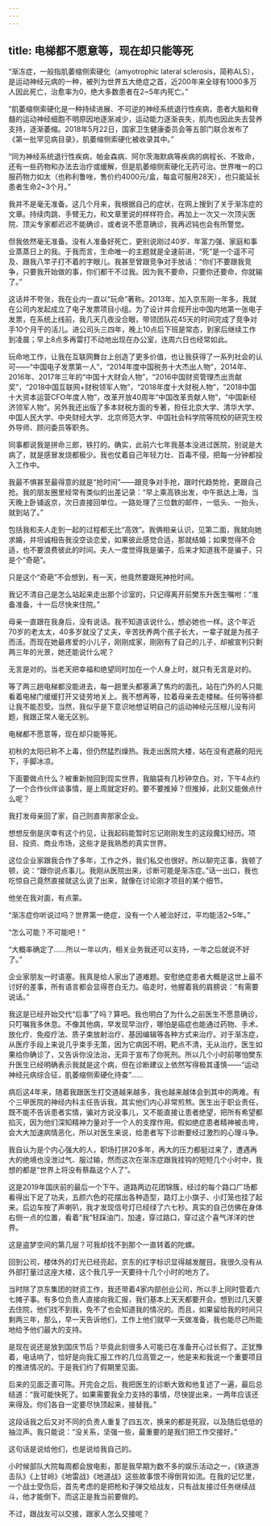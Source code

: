 ```yaml
---
---
---
```

title: 电梯都不愿意等，现在却只能等死
---




“渐冻症，一般指肌萎缩侧索硬化（amyotrophic lateral sclerosis，简称ALS），是运动神经元病的一种，被列为世界五大绝症之首，近200年来全球有1000多万人因此死亡，治愈率为0，绝大多数患者在2~5年内死亡。”

“肌萎缩侧索硬化是一种持续进展、不可逆的神经系统退行性疾病，患者大脑和脊髓的运动神经细胞不明原因地逐渐减少，运动能力逐渐丧失，肌肉也因此失去营养支持，逐渐萎缩。2018年5月22日，国家卫生健康委员会等五部门联合发布了《第一批罕见病目录》，肌萎缩侧索硬化被收录其中。”

“同为神经系统退行性疾病，帕金森病、阿尔茨海默病等疾病的病程长、不致命，还有一些药物和办法去治疗或缓解，但是肌萎缩侧索硬化无药可治。世界唯一的口服药物力如太（也称利鲁唑，售价约4000元/盒，每盒可服用28天），也只能延长患者生命2~3个月。”




我并不是毫无准备。这几个月来，我根据自己的症状，在网上搜到了关于渐冻症的文章。持续肉跳、手臂无力，和文章里说的样样符合。再加上一次又一次顶尖医院、顶尖专家都迟迟不能确诊，或者说不愿意确诊，我再迟钝也会有所警觉。

但我依然毫无准备。没有人准备好死亡，更别说刚过40岁、年富力强、家庭和事业蒸蒸日上的我。于我而言，生命唯一的主题就是全速前进，“死”是一个遥不可及、跟我八竿子打不着的字眼儿。我甚至曾跟竞争对手放话：“你们不要跟我竞争，只要我开始做的事，你们都干不过我。因为我不要命，只要你还要命，你就输了。”

这话并不夸张，我在业内一直以“玩命”著称。2013年，加入京东刚一年多，我就在公司内发起成立了电子发票项目小组。为了设计并合规开出中国内地第一张电子发票，在系统上线前，我几天几夜没合眼，带领团队花45天的时间完成了竞争对手10个月干的活儿。进公司头三四年，晚上10点后下班是常态，到家后继续工作到凌晨；早上8点多再雷打不动地出现在办公室，连周六日也经常如此。

玩命地工作，让我在互联网舞台上创造了更多价值，也让我获得了一系列社会的认可——“中国电子发票第一人”，“2014年度中国税务十大杰出人物”，2014年、2016年、2017年三年的“中国十大财会人物”，“2016中国财资管理杰出贡献奖”，“2018中国互联网+财税领军人物”，“2018年度十大财税人物”，“2018中国十大资本运营CFO年度人物”，改革开放40周年“中国改革贡献人物”，“中国新经济领军人物”。另外我还出版了多本财税方面的专著，担任北京大学、清华大学、中国人民大学、中央财经大学、北京师范大学、中国社会科学院等院校的研究生校外导师、顾问委员等职务。

同事都说我是拼命三郎，铁打的。确实，此前六七年我基本没进过医院，别说是大病了，就是感冒发烧都极少。我也仗着自己年轻力壮、百毒不侵，把每一分钟都投入工作中。

我最不惧甚至最得意的就是“抢时间”——跟竞争对手抢，跟时代趋势抢，更跟自己抢。我的朋友圈里经常有类似的出差记录：“早上乘高铁出发，中午抵达上海，当天晚上卧铺返京，次日直接回单位。一路处理了三位数的邮件，一低头、一抬头，就到站了。”

包括我和夫人走到一起的过程都无比“高效”。我俩相亲认识，见第二面，我就向她求婚，并坦诚相告我没空谈恋爱，如果彼此感觉合适，那就结婚；如果觉得不合适，也不要浪费彼此的时间。夫人一度觉得我是骗子，后来才知道我不是骗子，只是个“奇葩”。

只是这个“奇葩”不会想到，有一天，他竟然要跟死神抢时间。

我记不清自己是怎么站起来走出那个诊室的，只记得离开前樊东升医生嘱咐：“准备准备，十一后尽快来住院。”

母亲一直跟在我身后，没有说话。我不知道该说什么，想必她也一样。这个年近70岁的老太太，40多岁就没了丈夫，辛苦抚养两个孩子长大，一辈子就是为孩子而活。而现在她最疼爱的小儿子，刚刚成家，刚刚有了自己的儿子，却被宣判只剩两三年的光景，她还能说什么呢？

无言是对的。当老天把幸福和绝望同时加在一个人身上时，就只有无言是对的。

等了两三趟电梯都没能进去，每一趟里头都塞满了焦灼的面孔，站在门外的人只能看着电梯门缓缓打开又徒劳地关上。我不想再等，拉着母亲去走楼梯。任何等待都让我不能忍受。当然，我似乎是下意识地想证明自己的运动神经元压根儿没有问题，我跟正常人毫无区别。

电梯都不愿意等，现在却只能等死。

初秋的太阳已称不上毒，但仍然猛烈燥热。我走出医院大楼，站在没有遮蔽的阳光下，手脚冰凉。

下面要做点什么？被重新抛回到现实世界，我脑袋有几秒钟空白。对，下午4点约了一个合作伙伴谈事情，是上周就定好的。要不要推掉？但推掉，此刻又能做点什么呢？

我打发母亲回了家，自己则直奔那家企业。

想想反倒是庆幸有这个约见，让我起码能暂时忘记刚刚发生的这段魔幻经历。项目、投资、商业市场，这些才是我熟悉的真实世界。

这位企业家跟我合作了多年，工作之外，我们私交也很好。所以聊完正事，我顿了顿，说：“跟你说点事儿。我刚从医院出来，诊断可能是渐冻症。”话一出口，我也吃惊自己竟然直接就这么说了出来，就像在讨论刚才项目的某个细节。

他坐在我对面，有点蒙。

“渐冻症你听说过吗？世界第一绝症，没有一个人被治好过，平均能活2~5年。”

“怎么可能？不可能吧！”

“大概率确定了……所以一年以内，相关业务我还可以支持，一年之后就说不好了。”

企业家朋友一时语塞。我真是给人家出了道难题。安慰绝症患者大概是这世上最不讨好的差事，所有语言都会显得苍白无力。临走时，他握着我的肩膀说：“有需要说话。”

我这是已经开始交代“后事”了吗？算吧。我也明白了为什么之前医生不愿意确诊，只叮嘱我多休息。不像其他病，早发现早治疗，哪怕是癌症也能通过药物、手术、放化疗、免疫疗法、质子束放射治疗、基因编辑等各种方式来治疗。对于渐冻症，从医疗手段上来说几乎束手无策，因为它病因不明，靶点不清，无从治疗。医生如果给你确诊了，又告诉你没法治，无异于宣布了你死刑。所以几个小时前哪怕樊东升医生已经明确表示我就是这个病，但在诊断建议上依然写得极其谨慎——“运动神经元病综合征，肌萎缩侧索硬化待查”……

病后这4年来，随着我跟医生打交道越来越多，我也越来越体会到其中的两难。有个三甲医院的神经内科主任告诉我，其实他们内心非常煎熬。医生出于职业责任，既不能不告诉患者实情，骗对方说没事儿，又不能直接让患者绝望，把所有希望都掐灭，因为他们深知精神力量对于一个人的支撑作用。假如绝症患者精神被击垮，会大大加速病情恶化，所以对医生来说，给患者写下诊断要经过激烈的心理斗争。

我自认为是个内心强大的人，职场打拼20多年，再大的压力都挺过来了，遭遇再大的绝境也没泄过气、服过输，然而这次在渐冻症跟我挂钩的短短几个小时中，我想的都是“世界上将没有蔡磊这个人了”。

这是2019年国庆前的最后一个下午。道路两边花团锦簇，经过的每个路口广场都看得出下足了功夫，五颜六色的花摆出各种造型，路灯上小旗子、小灯笼也挂了起来。后边车按了声喇叭，我才发现信号灯已经绿了六七秒。真实的自己仿佛在身体右侧一点的位置，看着“我”轻踩油门，加速，穿过路口，穿过这个喜气洋洋的世界。

这是盗梦空间的第几层？可我却找不到那个一直转着的陀螺。

回到公司，楼体外的灯光已经亮起，京东的红字标识显得越发醒目。我很久没有从外部打量过这座大楼，这个我几乎一天要待十几个小时的地方了。

当时除了京东集团的财资工作，我还带着4家内部创业公司，所以手上同时管着六七摊子事。有多位负责人直接向我汇报，我们基本上天天都要开会。想到过几天要去住院，他们找不到我，免不了也会知道我的情况的。而且，如果留给我的时间只剩两三年，那么，早一天告诉他们，工作上他们就早一天做准备，我也能尽己所能地给予他们最大的支持。

是现在说还是放到国庆节后？毕竟此刻很多人可能已在准备开心过长假了。正犹豫着，电话响了，恰好是向我汇报工作的几位高管之一，他是来和我说一个重要项目的推进情况的。于是我们约了假期里见面。

后来的见面乏善可陈。开完会之后，我把医生的诊断大致和他复述了一遍，最后总结道：“我可能快死了。如果需要我全力支持的事情，尽快提出来，一两年应该还来得及。你们各自一定要尽快顶起来，接替我。”

这段话我之后又对不同的负责人重复了四五次，换来的都是死寂，以及随后低低的抽泣声。我只能说：“没关系，坚强一些，最重要的是我们把工作交接好。”

这句话是说给他们，也是说给我自己的。

小时候部队大院每周都会放电影，那是我早期为数不多的娱乐活动之一，《铁道游击队》《上甘岭》《地雷战》《地道战》这些故事恨不得倒背如流。在我的记忆里，一个战士受伤后，首先考虑的是把枪和子弹交给战友，只有战友接过任务继续战斗，他才能倒下。而这正是我当前要做的。

不过，跟战友可以交接，跟家人怎么交接呢？